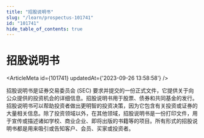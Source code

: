 ```yaml
---
title: "招股说明书"
slug: "/learn/prospectus-101741"
id: "101741"
hide_table_of_contents: true
---
```



# 招股说明书

<ArticleMeta id={101741} updatedAt={'2023-09-26 13:58:58'} />
<div className='border-solid border-b border-t-0 my-4 border-[var(--ifm-color-gray-300)]' />

招股说明书是证券交易委员会 (SEC) 要求并提交的一份正式文件，它提供关于向公众提供的投资机会的详细信息。招股说明书用于股票、债券和共同基金的发行。招股说明书可以帮助投资者做出更明智的投资决策，因为它包含有关投资或证券的大量相关信息。除了投资领域以外，在其他领域，招股说明书是一份打印文件，用于宣传或描述诸如学校、商业企业、即将出版的书籍等的项目。所有形式的招股说明书都是用来吸引或告知客户、会员、买家或投资者。
